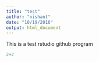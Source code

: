 ```yaml
---
title: "test"
author: "nishant"
date: "10/19/2016"
output: html_document
---
```


This is a test rstudio github program

```r
2+2
```

